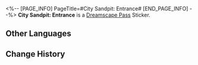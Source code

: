 <%-- [PAGE_INFO]
PageTitle=#City Sandpit: Entrance#
[END_PAGE_INFO] --%>
{{Stub|Location information}}
{{Item Infobox
|id          = 223600
|image       = Dreamscape Pass Sticker City Sandpit- Entrance.png
|type        = Dreamscape Pass Sticker
|type2       = Nobodys In the Big Dream Stickers
|invCategory = 
|rarity      = 4
|effect      = 
|description = Digital stickers that can be used to decorate the pages of the Dreamtour Handbook. They come in many different styles.
|source1     = [[Unlocked by Default]]
}}
{{Description|If you don't want to throw up, remember to keep your eyes closed while shrinking.}}
'''City Sandpit: Entrance''' is a [[Dreamscape Pass]] Sticker.

==Other Languages==
{{Other Languages
|en   = City Sandpit: Entrance
|zhs  = 城市沙盘：入口
|zht  = 城市沙盤：入口
|ja   = 箱庭都市：入口
|ko   = 도시 모형판: 입구
|es   = Maqueta de la ciudad: Entrada
|fr   = Maquette de la ville : Entrée
|ru   = Диорама города: Вход
|th   = เมืองแซนด์บ็อกซ์: ทางเข้า
|vi   = Sa Bàn Thành Phố: Lối Vào
|de   = Sandmodell der Stadt: Eingang
|id   = Miniatur Kota: Pintu Masuk
|pt   = Maquete da Cidade: Entrada
}}

==Change History==
{{Change History|2.1}}
